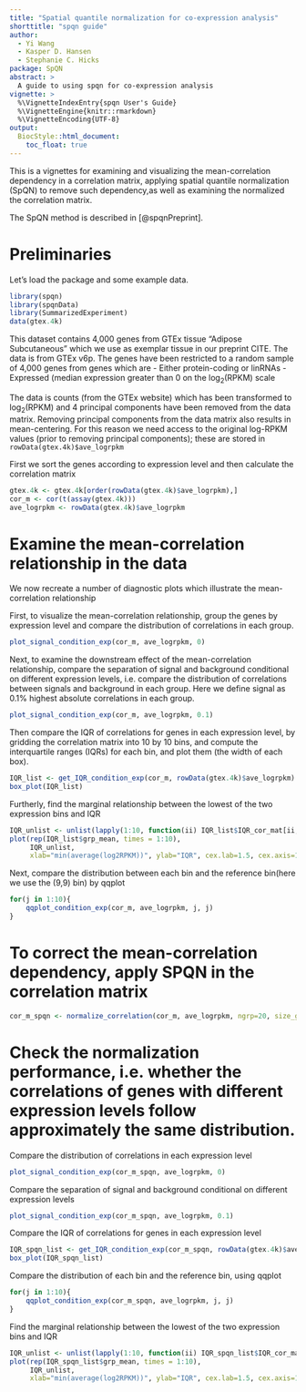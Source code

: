 ```yaml
---
title: "Spatial quantile normalization for co-expression analysis"
shorttitle: "spqn guide"
author:
  - Yi Wang
  - Kasper D. Hansen
  - Stephanie C. Hicks
package: SpQN
abstract: >
  A guide to using spqn for co-expression analysis
vignette: >
  %\VignetteIndexEntry{spqn User's Guide}
  %\VignetteEngine{knitr::rmarkdown}
  %\VignetteEncoding{UTF-8}  
output:
  BiocStyle::html_document:
    toc_float: true
---
```


This is a vignettes for examining and visualizing the mean-correlation dependency in a correlation matrix, applying spatial quantile normalization (SpQN) to remove such dependency,as well as examining the normalized the correlation matrix.

The SpQN method is described in [@spqnPreprint]. 


# Preliminaries


Let's load the package and some example data.

```r
library(spqn)
library(spqnData)
library(SummarizedExperiment)
data(gtex.4k)
```

This dataset contains 4,000 genes from GTEx tissue "Adipose Subcutaneous" which we use as exemplar tissue in our preprint CITE. The data is from GTEx v6p. The genes have been restricted to a random sample of 4,000 genes from genes which are
- Either protein-coding or linRNAs
- Expressed (median expression greater than 0 on the $\log_2(\text{RPKM})$ scale

The data is counts (from the GTEx website) which has been transformed to $\log_2(\text{RPKM})$ and 4 principal components have been removed from the data matrix. Removing principal components from the data matrix also results in mean-centering. For this reason we need access to the original log-RPKM values (prior to removing principal components); these are stored in `rowData(gtex.4k)$ave_logrpkm`

First we sort the genes according to expression level and then calculate the correlation matrix
```r
gtex.4k <- gtex.4k[order(rowData(gtex.4k)$ave_logrpkm),]
cor_m <- cor(t(assay(gtex.4k)))
ave_logrpkm <- rowData(gtex.4k)$ave_logrpkm
```

# Examine the mean-correlation relationship in the data

We now recreate a number of diagnostic plots which illustrate the mean-correlation relationship

First, to visualize the mean-correlation relationship, group the genes by expression level and compare the distribution of correlations in each group.
```r
plot_signal_condition_exp(cor_m, ave_logrpkm, 0)
```

Next, to examine the downstream effect of the mean-correlation relationship, compare the separation of signal and background conditional on different expression levels, i.e. compare the distribution of correlations between signals and background in each group. Here we define signal as 0.1% highest absolute correlations in each group.  
```r
plot_signal_condition_exp(cor_m, ave_logrpkm, 0.1)
```

Then compare the IQR of correlations for genes in each expression level, by gridding the correlation matrix into 10 by 10 bins, and compute the interquartile ranges (IQRs) for each bin, and plot them (the width of each box).
```r
IQR_list <- get_IQR_condition_exp(cor_m, rowData(gtex.4k)$ave_logrpkm)
box_plot(IQR_list)
```

Furtherly, find the marginal relationship between the lowest of the two expression bins and IQR 
```r
IQR_unlist <- unlist(lapply(1:10, function(ii) IQR_list$IQR_cor_mat[ii, ii:10]))
plot(rep(IQR_list$grp_mean, times = 1:10),
     IQR_unlist,
     xlab="min(average(log2RPKM))", ylab="IQR", cex.lab=1.5, cex.axis=1.2, col="blue")
```

Next, compare the distribution between each bin and the reference bin(here we use the (9,9) bin) by qqplot 
```r
for(j in 1:10){
    qqplot_condition_exp(cor_m, ave_logrpkm, j, j)
}
```



# To correct the mean-correlation dependency, apply SPQN in the correlation matrix
```r
cor_m_spqn <- normalize_correlation(cor_m, ave_logrpkm, ngrp=20, size_grp=300, ref_grp=18)
```

# Check the normalization performance, i.e. whether the correlations of genes with different expression levels follow approximately the same distribution.


Compare the distribution of correlations in each expression level
```r
plot_signal_condition_exp(cor_m_spqn, ave_logrpkm, 0)
```

Compare the separation of signal and background conditional on different expression levels
```r
plot_signal_condition_exp(cor_m_spqn, ave_logrpkm, 0.1)
```

Compare the IQR of correlations for genes in each expression level
```r
IQR_spqn_list <- get_IQR_condition_exp(cor_m_spqn, rowData(gtex.4k)$ave_logrpkm)
box_plot(IQR_spqn_list)
```


Compare the distribution of each bin and the reference bin, using qqplot
```r
for(j in 1:10){
    qqplot_condition_exp(cor_m_spqn, ave_logrpkm, j, j)
}
```

Find the marginal relationship between the lowest of the two expression bins and IQR 
```r
IQR_unlist <- unlist(lapply(1:10, function(ii) IQR_spqn_list$IQR_cor_mat[ii, ii:10]))
plot(rep(IQR_spqn_list$grp_mean, times = 1:10),
     IQR_unlist,
     xlab="min(average(log2RPKM))", ylab="IQR", cex.lab=1.5, cex.axis=1.2, col="blue")
```



